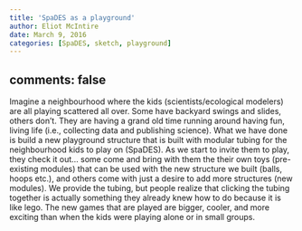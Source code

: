 ```yaml
---
title: 'SpaDES as a playground'
author: Eliot McIntire
date: March 9, 2016
categories: [SpaDES, sketch, playground]
---
```

comments: false
---
Imagine a neighbourhood where the kids (scientists/ecological modelers) are all playing scattered all over. Some have backyard swings and slides, others don't. They are having a grand old time running around having fun, living life (i.e., collecting data and publishing science). What we have done is build a new playground structure that is built with modular tubing for the neighbourhood kids to play on (SpaDES). As we start to invite them to play, they check it out... some come and bring with them the their own toys (pre-existing modules) that can be used with the new structure we built (balls, hoops etc.), and others come with just a desire to add more structures (new modules). We provide the tubing, but people realize that clicking the tubing together is actually something they already knew how to do because it is like lego.  The new games that are played are bigger, cooler, and more exciting than when the kids were playing alone or in small groups.  
